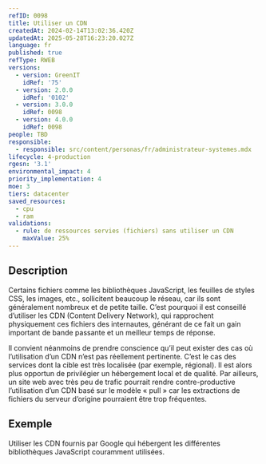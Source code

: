 ```yaml
---
refID: 0098
title: Utiliser un CDN
createdAt: 2024-02-14T13:02:36.420Z
updatedAt: 2025-05-28T16:23:20.027Z
language: fr
published: true
refType: RWEB
versions:
  - version: GreenIT
    idRef: '75'
  - version: 2.0.0
    idRef: '0102'
  - version: 3.0.0
    idRef: 0098
  - version: 4.0.0
    idRef: 0098
people: TBD
responsible:
  - responsible: src/content/personas/fr/administrateur-systemes.mdx
lifecycle: 4-production
rgesn: '3.1'
environmental_impact: 4
priority_implementation: 4
moe: 3
tiers: datacenter
saved_resources:
  - cpu
  - ram
validations:
  - rule: de ressources servies (fichiers) sans utiliser un CDN
    maxValue: 25%
---
```


## Description

Certains fichiers comme les bibliothèques JavaScript, les feuilles de styles CSS, les images, etc., sollicitent beaucoup le réseau, car ils sont généralement nombreux et de petite taille. C’est pourquoi il est conseillé d’utiliser les CDN (Content Delivery Network), qui rapprochent physiquement ces fichiers des internautes, générant de ce fait un gain important de bande passante et un meilleur temps de réponse.

Il convient néanmoins de prendre conscience qu’il peut exister des cas où l’utilisation d’un CDN n’est pas réellement pertinente. C’est le cas des services dont la cible est très localisée (par exemple, régional). Il est alors plus opportun de privilégier un hébergement local et de qualité. Par ailleurs, un site web avec très peu de trafic pourrait rendre contre-productive l’utilisation d’un CDN basé sur le modèle « pull » car les extractions de fichiers du serveur d’origine pourraient être trop fréquentes.

## Exemple

Utiliser les CDN fournis par Google qui hébergent les différentes bibliothèques JavaScript couramment utilisées.

